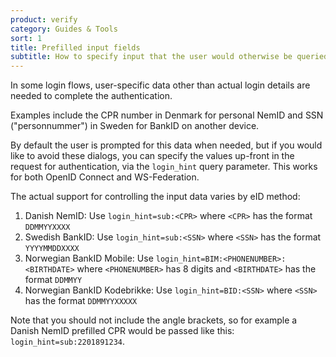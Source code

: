 ```yaml
---
product: verify
category: Guides & Tools
sort: 1
title: Prefilled input fields
subtitle: How to specify input that the user would otherwise be queried for
---
```



In some login flows, user-specific data other than actual login details are needed to complete the authentication. 

Examples include the CPR number in Denmark for personal NemID and SSN ("personnummer") in Sweden for BankID on another device.

By default the user is prompted for this data when needed, but if you would like to avoid these dialogs, you can specify the values up-front in the request for authentication, via the `login_hint` query parameter. This works for both OpenID Connect and WS-Federation.

The actual support for controlling the input data varies by eID method:

1. Danish NemID: Use `login_hint=sub:<CPR>` where `<CPR>` has the format `DDMMYYXXXX`
2. Swedish BankID: Use `login_hint=sub:<SSN>` where `<SSN>` has the format `YYYYMMDDXXXX`
3. Norwegian BankID Mobile: Use `login_hint=BIM:<PHONENUMBER>:<BIRTHDATE>` where `<PHONENUMBER>` has 8 digits and `<BIRTHDATE>` has the format `DDMMYY`
4. Norwegian BankID Kodebrikke: Use `login_hint=BID:<SSN>` where `<SSN>` has the format `DDMMYYXXXXX`

<Highlight icon="file-lines">

Note that you should not include the angle brackets, so for example a Danish NemID prefilled CPR 
would be passed like this: `login_hint=sub:2201891234`.

</Highlight>


